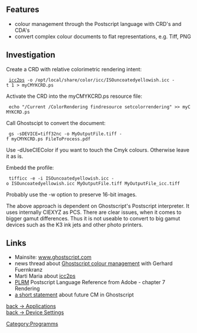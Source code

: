 == Features ==
* colour management through the Postscript language with CRD's and CDA's
* convert complex colour documents to flat representations, e.g. Tiff, PNG

== Investigation ==

Create a CRD with relative colorimetric rendering intent:
  [http://www.littlecms.com/ icc2ps] -o /opt/local/share/color/icc/ISOuncoatedyellowish.icc -t 1 > myCMYKCRD.ps

Activate the CRD into the myCMYKCRD.ps resource file:
  echo "/Current /ColorRendering findresource setcolorrendering" >> myCMYKCRD.ps

Call Ghostscipt to convert the document:
  gs -sDEVICE=tiff32nc -o MyOutputFile.tiff -f myCMYKCRD.ps FileToProcess.pdf
Use -dUseCIEColor if you want to touch the Cmyk colours. Otherwise leave it as is.

Embedd the profile:
  tifficc -e -i ISOuncoatedyellowish.icc -o ISOuncoatedyellowish.icc MyOutputFile.tiff MyOutputFile_icc.tiff
Probably use the -w option to preserve 16-bit images.

The above approach is dependent on Ghostscript's Postscript interpreter. It uses internally CIEXYZ as PCS. There are clear issues, when it comes to bigger gamut differences. Thus it is not useable to convert to big gamut devices such as the K3 ink jets and other photo printers.

== Links ==
* Mainsite: [http://www.ghostscript.com www.ghostscript.com]
* news thread about [http://newsgroups.derkeiler.com/Archive/Comp/comp.lang.postscript/2007-08/msg00019.html Ghostscript colour management] with Gerhard Fuernkranz
* Marti Maria about [http://sourceforge.net/mailarchive/forum.php?thread_name=00004456.3EBBBE6F%40david.englram.de&forum_name=lcms-user icc2ps]
* [http://www.adobe.com/products/postscript/pdfs/PLRM.pdf PLRM] Postscript Language Reference from Adobe - chapter 7 Rendering
* [http://www.ghostscript.com/pipermail/gs-devel/2008-August/007871.html a short statement] about future CM in Ghostscript

[[Applications|back -> Applications]]<br />
[[Device_Settings|back -> Device Settings]]

[[Category:Programms]]